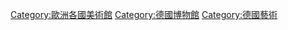 {{Commonscat|Art museums in Germany}}

[[Category:歐洲各國美術館|Category:歐洲各國美術館]]
[[Category:德國博物館|Category:德國博物館]]
[[Category:德國藝術|Category:德國藝術]]